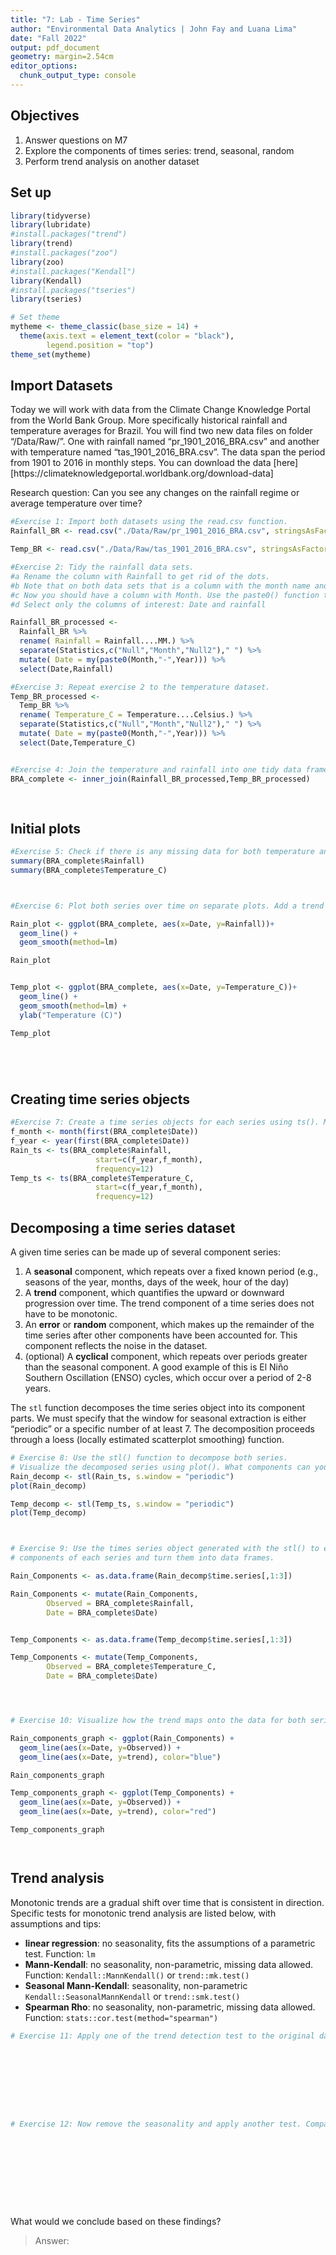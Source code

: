 ```yaml
---
title: "7: Lab - Time Series"
author: "Environmental Data Analytics | John Fay and Luana Lima"
date: "Fall 2022"
output: pdf_document
geometry: margin=2.54cm
editor_options: 
  chunk_output_type: console
---
```


## Objectives
1. Answer questions on M7
2. Explore the components of times series: trend, seasonal, random
3. Perform trend analysis on another dataset

## Set up

```r

library(tidyverse)
library(lubridate)
#install.packages("trend")
library(trend)
#install.packages("zoo")
library(zoo)
#install.packages("Kendall")
library(Kendall)
#install.packages("tseries")
library(tseries)

# Set theme
mytheme <- theme_classic(base_size = 14) +
  theme(axis.text = element_text(color = "black"), 
        legend.position = "top")
theme_set(mytheme)
```

## Import Datasets

Today we will work with data from the Climate Change Knowledge Portal from the World Bank Group. More specifically historical rainfall and temperature averages for Brazil. You will find two new data files on folder "/Data/Raw/". One with rainfall named "pr_1901_2016_BRA.csv" and another with temperature named "tas_1901_2016_BRA.csv". The data span the period from 1901 to 2016 in monthly steps. You can download the data [here][https://climateknowledgeportal.worldbank.org/download-data]

Research question: Can you see any changes on the rainfall regime or average temperature over time?

```r
#Exercise 1: Import both datasets using the read.csv function.
Rainfall_BR <- read.csv("./Data/Raw/pr_1901_2016_BRA.csv", stringsAsFactors = TRUE)

Temp_BR <- read.csv("./Data/Raw/tas_1901_2016_BRA.csv", stringsAsFactors = TRUE)

#Exercise 2: Tidy the rainfall data sets.
#a Rename the column with Rainfall to get rid of the dots.
#b Note that on both data sets that is a column with the month name and average. Convert it to a Month column by separating the string, i.e., month in one column and the word "Average" on another. Hint: use the separate() function in the pipe.
#c Now you should have a column with Month. Use the paste0() function to paste month and year together and create a date object.
#d Select only the columns of interest: Date and rainfall

Rainfall_BR_processed <-
  Rainfall_BR %>% 
  rename( Rainfall = Rainfall....MM.) %>% 
  separate(Statistics,c("Null","Month","Null2")," ") %>% 
  mutate( Date = my(paste0(Month,"-",Year))) %>% 
  select(Date,Rainfall)

#Exercise 3: Repeat exercise 2 to the temperature dataset.
Temp_BR_processed <-
  Temp_BR %>% 
  rename( Temperature_C = Temperature....Celsius.) %>% 
  separate(Statistics,c("Null","Month","Null2")," ") %>% 
  mutate( Date = my(paste0(Month,"-",Year))) %>% 
  select(Date,Temperature_C)  


#Exercise 4: Join the temperature and rainfall into one tidy data frame with 3 columns: Date, Rainfall and Temperature.
BRA_complete <- inner_join(Rainfall_BR_processed,Temp_BR_processed)
  
           
```


## Initial plots

```r

#Exercise 5: Check if there is any missing data for both temperature and rainfall series.
summary(BRA_complete$Rainfall)
summary(BRA_complete$Temperature_C)



#Exercise 6: Plot both series over time on separate plots. Add a trend line using geom_smooth(). Can you say something about the trend just by visualizing the data?

Rain_plot <- ggplot(BRA_complete, aes(x=Date, y=Rainfall))+
  geom_line() +
  geom_smooth(method=lm)

Rain_plot


Temp_plot <- ggplot(BRA_complete, aes(x=Date, y=Temperature_C))+
  geom_line() +
  geom_smooth(method=lm) +
  ylab("Temperature (C)")

Temp_plot






```

## Creating time series objects

```r
#Exercise 7: Create a time series objects for each series using ts(). Make sure you specify the starting point and frequency.
f_month <- month(first(BRA_complete$Date))
f_year <- year(first(BRA_complete$Date))
Rain_ts <- ts(BRA_complete$Rainfall,
                   start=c(f_year,f_month),
                   frequency=12) 
Temp_ts <- ts(BRA_complete$Temperature_C,
                   start=c(f_year,f_month),
                   frequency=12) 


```


## Decomposing a time series dataset

A given time series can be made up of several component series: 

1. A **seasonal** component, which repeats over a fixed known period (e.g., seasons of the year, months, days of the week, hour of the day)
2. A **trend** component, which quantifies the upward or downward progression over time. The trend component of a time series does not have to be monotonic.
3. An **error** or **random** component, which makes up the remainder of the time series after other components have been accounted for. This component reflects the noise in the dataset. 
4. (optional) A **cyclical** component, which repeats over periods greater than the seasonal component. A good example of this is El Niño Southern Oscillation (ENSO) cycles, which occur over a period of 2-8 years.


The `stl` function decomposes the time series object into its component parts. We must specify that the window for seasonal extraction is either "periodic" or a specific number of at least 7. The decomposition proceeds through a loess (locally estimated scatterplot smoothing) function.

```r

# Exercise 8: Use the stl() function to decompose both series. 
# Visualize the decomposed series using plot(). What components can you identify?
Rain_decomp <- stl(Rain_ts, s.window = "periodic")
plot(Rain_decomp)

Temp_decomp <- stl(Temp_ts, s.window = "periodic")
plot(Temp_decomp)



# Exercise 9: Use the times series object generated with the stl() to extract the 
# components of each series and turn them into data frames.

Rain_Components <- as.data.frame(Rain_decomp$time.series[,1:3])

Rain_Components <- mutate(Rain_Components,
        Observed = BRA_complete$Rainfall,     
        Date = BRA_complete$Date)


Temp_Components <- as.data.frame(Temp_decomp$time.series[,1:3])

Temp_Components <- mutate(Temp_Components,
        Observed = BRA_complete$Temperature_C,     
        Date = BRA_complete$Date)




# Exercise 10: Visualize how the trend maps onto the data for both series

Rain_components_graph <- ggplot(Rain_Components) +
  geom_line(aes(x=Date, y=Observed)) +
  geom_line(aes(x=Date, y=trend), color="blue")

Rain_components_graph

Temp_components_graph <- ggplot(Temp_Components) +
  geom_line(aes(x=Date, y=Observed)) +
  geom_line(aes(x=Date, y=trend), color="red")

Temp_components_graph




```


## Trend analysis

Monotonic trends are a gradual shift over time that is consistent in direction. Specific tests for monotonic trend analysis are listed below, with assumptions and tips: 

* **linear regression**: no seasonality, fits the assumptions of a parametric test. Function: `lm`
* **Mann-Kendall**: no seasonality, non-parametric, missing data allowed. Function: `Kendall::MannKendall()` or `trend::mk.test()`
* **Seasonal Mann-Kendall**: seasonality, non-parametric `Kendall::SeasonalMannKendall` or `trend::smk.test()`
* **Spearman Rho**: no seasonality, non-parametric, missing data allowed. Function: `stats::cor.test(method="spearman")`


```r

# Exercise 11: Apply one of the trend detection test to the original data set. Remember that the data has seasonal component, which test can be applied in this case?









# Exercise 12: Now remove the seasonality and apply another test. Compare the results with what you obtained on Exercise 9.











```

What would we conclude based on these findings? 

> Answer:


